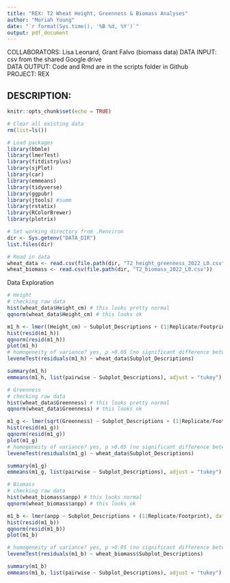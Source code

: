```yaml
---
title: "REX: T2 Wheat Height, Greenness & Biomass Analyses"
author: "Moriah Young"
date: "`r format(Sys.time(), '%B %d, %Y')`"
output: pdf_document
---
```


COLLABORATORS: Lisa Leonard, Grant Falvo (biomass data)
DATA INPUT:  csv from the shared Google drive  
DATA OUTPUT: Code and Rmd are in the scripts folder in Github  
PROJECT: REX  

DESCRIPTION:
- 

```r
knitr::opts_chunk$set(echo = TRUE)
```

```r
# Clear all existing data
rm(list=ls())

# Load packages
library(bbmle)
library(lmerTest)
library(fitdistrplus)
library(sjPlot)
library(car)
library(emmeans)
library(tidyverse)
library(ggpubr)
library(jtools) #summ 
library(rstatix)
library(RColorBrewer)
library(plotrix)

# Set working directory from .Renviron
dir <- Sys.getenv("DATA_DIR")
list.files(dir)

# Read in data
wheat_data <- read.csv(file.path(dir, "T2_height_greenness_2022_L0.csv"))
wheat_biomass <- read.csv(file.path(dir, "T2_biomass_2022_L0.csv"))

```

Data Exploration
```r
# Height
# checking raw data
hist(wheat_data$Height_cm) # this looks pretty normal
qqnorm(wheat_data$Height_cm) # this looks ok

m1_h <- lmer((Height_cm) ~ Subplot_Descriptions + (1|Replicate/Footprint), data = wheat_data, REML=F)
hist(resid(m1_h))
qqnorm(resid(m1_h))
plot(m1_h)
# homogeneity of variance? yes, p >0.05 (no significant difference between the group variances)
leveneTest(residuals(m1_h) ~ wheat_data$Subplot_Descriptions)

summary(m1_h)
emmeans(m1_h, list(pairwise ~ Subplot_Descriptions), adjust = "tukey")
```
```r
# Greenness
# checking raw data
hist(wheat_data$Greenness) # this looks pretty normal
qqnorm(wheat_data$Greenness) # this looks ok

m1_g <- lmer(sqrt(Greenness) ~ Subplot_Descriptions + (1|Replicate/Footprint), data = wheat_data, REML=F)
hist(resid(m1_g))
qqnorm(resid(m1_g))
plot(m1_g)
# homogeneity of variance? yes, p >0.05 (no significant difference between the group variances)
leveneTest(residuals(m1_g) ~ wheat_data$Subplot_Descriptions)

summary(m1_g)
emmeans(m1_g, list(pairwise ~ Subplot_Descriptions), adjust = "tukey")
```

```r
# Biomass
# checking raw data
hist(wheat_biomass$anpp) # this looks normal
qqnorm(wheat_biomass$anpp) # this looks ok

m1_b <- lmer(anpp ~ Subplot_Descriptions + (1|Replicate/Footprint), data = wheat_biomass, REML=F)
hist(resid(m1_b))
qqnorm(resid(m1_b))
plot(m1_b)

# homogeneity of variance? yes, p >0.05 (no significant difference between the group variances)
leveneTest(residuals(m1_b) ~ wheat_biomass$Subplot_Descriptions)

summary(m1_b)
emmeans(m1_b, list(pairwise ~ Subplot_Descriptions), adjust = "tukey")
```

